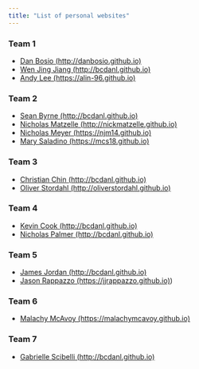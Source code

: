 ```yaml
---
title: "List of personal websites"
---
```


  
### Team 1

- [Dan Bosio (http://danbosio.github.io)](http://danbosio.github.io)
- [Wen Jing Jiang (http://bcdanl.github.io)](http://bcdanl.github.io)
- [Andy Lee (https://alin-96.github.io)](https://alin-96.github.io)

### Team 2

- [Sean Byrne (http://bcdanl.github.io)](http://bcdanl.github.io)
- [Nicholas Matzelle (http://nickmatzelle.github.io)](http://nickmatzelle.github.io)
- [Nicholas Meyer (https://njm14.github.io)](https://njm14.github.io)
- [Mary Saladino (https://mcs18.github.io)](https://mcs18.github.io)


### Team 3

- [Christian Chin (http://bcdanl.github.io)](http://bcdanl.github.io)
- [Oliver Stordahl (http://oliverstordahl.github.io)](http://oliverstordahl.github.io)


### Team 4

- [Kevin Cook (http://bcdanl.github.io)](http://bcdanl.github.io)
- [Nicholas Palmer (http://bcdanl.github.io)](http://bcdanl.github.io)



### Team 5

- [James Jordan (http://bcdanl.github.io)](http://bcdanl.github.io)
- [Jason Rappazzo (https://jjrappazzo.github.io)](http://jjrappazzo.github.io))



### Team 6

- [Malachy McAvoy (https://malachymcavoy.github.io)](https://malachymcavoy.github.io)




### Team 7

- [Gabrielle Scibelli (http://bcdanl.github.io)](http://bcdanl.github.io)



